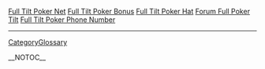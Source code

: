 
<a href=" http://tomcochrane.com/artwork/video/poker/Full-Tilt-Poker-Net.html ">Full Tilt Poker Net</a>
<a href=" http://tomcochrane.com/artwork/video/poker/Full-Tilt-Poker-Bonus.html ">Full Tilt Poker Bonus</a>
<a href=" http://tomcochrane.com/artwork/video/poker/Full-Tilt-Poker-Hat.html ">Full Tilt Poker Hat</a>
<a href=" http://tomcochrane.com/artwork/video/poker/Forum-Full-Poker-Tilt.html ">Forum Full Poker Tilt</a>
<a href=" http://tomcochrane.com/artwork/video/poker/Full-Tilt-Poker-Phone-Number.html ">Full Tilt Poker Phone Number</a>
----
[[CategoryGlossary]]

__NOTOC__